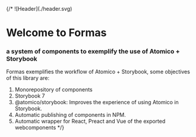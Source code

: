 
<Meta title="Welcome" />

<story-hero/>  
{/* 
![Header](./header.svg)

# Welcome to Formas
### a system of components to exemplify the use of Atomico + Storybook

Formas exemplifies the workflow of Atomico + Storybook, some objectives of this library are:

<story-card></story-card>  

1. Monorepository of components
2. Storybook 7
3. @atomico/storybook: Improves the experience of using Atomico in Storybook.
4. Automatic publishing of components in NPM.
5. Automatic wrapper for React, Preact and Vue of the exported webcomponents */}